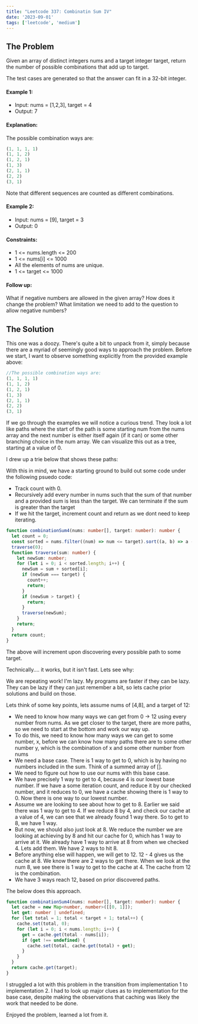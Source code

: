 ```yaml
---
title: "Leetcode 337: Combinatin Sum IV"
date: '2023-09-01'
tags: ['leetcode', 'medium']
---
```


## The Problem

Given an array of distinct integers nums and a target integer target, return the number of possible combinations that add up to target.

The test cases are generated so that the answer can fit in a 32-bit integer.

#### Example 1:
- Input: nums = [1,2,3], target = 4
- Output: 7
#### Explanation:
The possible combination ways are:
```ts
(1, 1, 1, 1)
(1, 1, 2)
(1, 2, 1)
(1, 3)
(2, 1, 1)
(2, 2)
(3, 1)
```
Note that different sequences are counted as different combinations.

#### Example 2:
- Input: nums = [9], target = 3
- Output: 0
 

#### Constraints:
- 1 \<= nums.length \<= 200
- 1 \<= nums[i] \<= 1000
- All the elements of nums are unique.
- 1 \<= target \<= 1000

#### Follow up: 
What if negative numbers are allowed in the given array? How does it change the problem? What limitation we need to add to the question to allow negative numbers?


## The Solution

This one was a doozy. There's quite a bit to unpack from it, simply because there are a myriad of seemingly good ways to approach the problem. Before we start, I want to observe something explicitly from the provided example above:

```ts
//The possible combination ways are:
(1, 1, 1, 1)
(1, 1, 2)
(1, 2, 1)
(1, 3)
(2, 1, 1)
(2, 2)
(3, 1)
```
If we go through the examples we will notice a curious trend. They look a lot like paths where the start of the path is some starting num from the nums array and the next number is either itself again (if it can) or some other branching choice in the num array. We can visualize this out as a tree, starting at a value of 0.

I drew up a trie below that shows these paths:

<CustomImage src="https://raw.githubusercontent.com/justindanielclark/NextJS13BlogPosts/main/images/CombinationSumIVSum.png" alt="CombinationSumIVSum.png" />

With this in mind, we have a starting ground to build out some code under the following psuedo code:
- Track count with 0.
- Recursively add every number in nums such that the sum of that number and a provided sum is less than the target. We can terminate if the sum is greater than the target 
- If we hit the target, increment count and return as we dont need to keep iterating.

```ts
function combinationSum4(nums: number[], target: number): number {
  let count = 0;
  const sorted = nums.filter((num) => num <= target).sort((a, b) => a - b);
  traverse(0);
  function traverse(sum: number) {
    let newSum: number;
    for (let i = 0; i < sorted.length; i++) {
      newSum = sum + sorted[i];
      if (newSum === target) {
        count++;
        return;
      }
      if (newSum > target) {
        return;
      }
      traverse(newSum);
    }
    return;
  }
  return count;
}
```

The above will increment upon discovering every possible path to some target.

Technically.... it works, but it isn't fast. Lets see why:

<CustomImage src="https://raw.githubusercontent.com/justindanielclark/NextJS13BlogPosts/main/images/CombinationSumIVSum2.png" alt="CombinationSumIVSum2.png" />

We are repeating work! I'm lazy. My programs are faster if they can be lazy. They can be lazy if they can just remember a bit, so lets cache prior solutions and build on those. 

Lets think of some key points, lets assume nums of [4,8], and a target of 12:
- We need to know how many ways we can get from 0 -\> 12 using every number from nums. As we get closer to the target, there are more paths, so we need to start at the bottom and work our way up.
- To do this, we need to know how many ways we can get to some number, x, before we can know how many paths there are to some other number y, which is the combination of x and some other number from nums
- We need a base case. There is 1 way to get to 0, which is by having no numbers included in the sum. Think of a summed array of \[\].
- We need to figure out how to use our nums with this base case. 
- We have precisely 1 way to get to 4, because 4 is our lowest base number. If we have a some iteration count, and reduce it by our checked number, and it reduces to 0, we have a cache showing there is 1 way to 0. Now there is one way to our lowest number. 
- Assume we are looking to see about how to get to 8. Earlier we said there was 1 way to get to 4. If we reduce 8 by 4, and check our cache at a value of 4, we can see that we already found 1 way there. So to get to 8, we have 1 way.
- But now, we should also just look at 8. We reduce the number we are looking at achieving by 8 and hit our cache for 0, which has 1 way to arrive at it. We already have 1 way to arrive at 8 from when we checked 4. Lets add them. We have 2 ways to hit 8.
- Before anything else will happen, we will get to 12. 12 - 4 gives us the cache at 8. We know there are 2 ways to get there. When we look at the num 8, we see there is 1 way to get to the cache at 4. The cache from 12 is the combination.
- We have 3 ways reach 12, based on prior discovered paths.

The below does this approach.

```ts
function combinationSum4(nums: number[], target: number): number {
  let cache = new Map<number, number>([[0, 1]]);
  let get: number | undefined;
  for (let total = 1; total < target + 1; total++) {
    cache.set(total, 0);
    for (let i = 0; i < nums.length; i++) {
      get = cache.get(total - nums[i]);
      if (get !== undefined) {
        cache.set(total, cache.get(total) + get);
      }
    }
  }
  return cache.get(target);
}
```

I struggled a lot with this problem in the transition from implementation 1 to implementation 2. I had to look up major clues as to implementation for the base case, despite making the observations that caching was likely the work that needed to be done.

Enjoyed the problem, learned a lot from it.